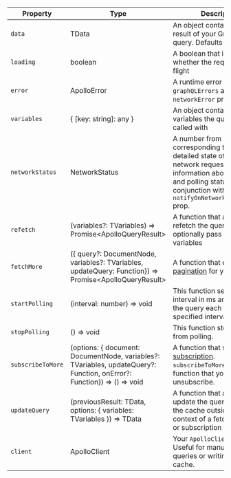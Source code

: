 | Property          | Type                                                                                                                   | Description                                                                                                                                                                                               |
| ----------------- | ---------------------------------------------------------------------------------------------------------------------- | --------------------------------------------------------------------------------------------------------------------------------------------------------------------------------------------------------- |
| `data`            | TData                                                                                                                  | An object containing the result of your GraphQL query. Defaults to `undefined`.                                                                                                                           |
| `loading`         | boolean                                                                                                                | A boolean that indicates whether the request is in flight                                                                                                                                                 |
| `error`           | ApolloError                                                                                                            | A runtime error with `graphQLErrors` and `networkError` properties                                                                                                                                        |
| `variables`       | { [key: string]: any }                                                                                                 | An object containing the variables the query was called with                                                                                                                                              |
| `networkStatus`   | NetworkStatus                                                                                                          | A number from 1-8 corresponding to the detailed state of your network request. Includes information about refetching and polling status. Used in conjunction with the `notifyOnNetworkStatusChange` prop. |
| `refetch`         | (variables?: TVariables) => Promise&lt;ApolloQueryResult&gt;                                                           | A function that allows you to refetch the query and optionally pass in new variables                                                                                                                      |
| `fetchMore`       | ({ query?: DocumentNode, variables?: TVariables, updateQuery: Function}) => Promise&lt;ApolloQueryResult&gt;           | A function that enables [pagination](/features/pagination/) for your query                                                                                                                                |
| `startPolling`    | (interval: number) => void                                                                                             | This function sets up an interval in ms and fetches the query each time the specified interval passes.                                                                                                    |
| `stopPolling`     | () => void                                                                                                             | This function stops the query from polling.                                                                                                                                                               |
| `subscribeToMore` | (options: { document: DocumentNode, variables?: TVariables, updateQuery?: Function, onError?: Function}) => () => void | A function that sets up a [subscription](/advanced/subscriptions/). `subscribeToMore` returns a function that you can use to unsubscribe.                                                                 |
| `updateQuery`     | (previousResult: TData, options: { variables: TVariables }) => TData                                                   | A function that allows you to update the query's result in the cache outside the context of a fetch, mutation, or subscription                                                                            |
| `client`          | ApolloClient                                                                                                           | Your `ApolloClient` instance. Useful for manually firing queries or writing data to the cache.                                                                                                            |
